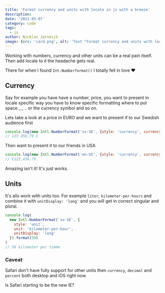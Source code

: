 ```yaml
---
title: 'Format currency and units with locale in js with a breeze'
description:
date: '2021-03-07'
category: code
tags:
  - js
author: Nicklas Jarnesjö
image: {src: 'card.png', alt: 'Text "Format currency and units with locale in js with a breeze"'}
---
```


Working with numbers, currency and other units can be a real pain itself. Then add locale to it the
headache gets real.

There for when I found `Int.Numberformat()` I totally fell in love ❤️

## Currency

Say for example you have have a number, price, you want to present in locale specific way you have
to know specific formatting where to put space ,`,`, `.` or the currency symbol and so on.

Lets take a look at a price in EURO and we want to present if to our Swedish audience first

```js
console.log(new Intl.NumberFormat('sv-SE', {style: 'currency', currency: 'EUR'}).format(123456.789))
// 123 456,79 €
```

Then want to present it to our friends in USA

```js
console.log(new Intl.NumberFormat('en-US', {style: 'currency', currency: 'EUR'}).format(123456.789))
// €123,456.79
```

Amazing isn't it! It's just works.

## Units

It's alls work with units too. For example `liter`, `kilometer-per-hours` and combine it with
`unitDisplay: 'long'` and you will get in correct singular and plural.

```js
console.log(
  new Intl.NumberFormat('sv-SE', {
    style: 'unit',
    unit: 'kilometer-per-hour',
    unitDisplay: 'long'
  }).format(50)
)
// 50 kilometer per timme
```

### Caveat

Safari don't have fully support for other units then `currency`, `decimal` and `percent` both
desktop and iOS right now.

Is Safari starting to be the new IE?
